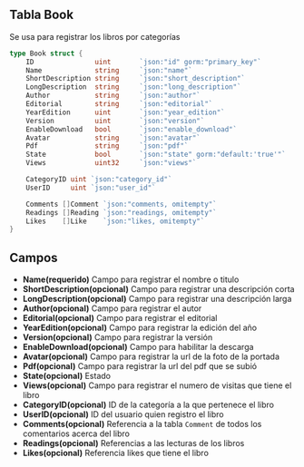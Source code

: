 ## Tabla Book
Se usa para registrar los libros por categorías
```go
type Book struct {
	ID               uint       `json:"id" gorm:"primary_key"`
	Name             string     `json:"name"`
	ShortDescription string     `json:"short_description"`
	LongDescription  string     `json:"long_description"`
	Author           string     `json:"author"`
	Editorial        string     `json:"editorial"`
	YearEdition      uint       `json:"year_edition"`
	Version          uint       `json:"version"`
	EnableDownload   bool       `json:"enable_download"`
	Avatar           string     `json:"avatar"`
	Pdf              string     `json:"pdf"`
	State            bool       `json:"state" gorm:"default:'true'"`
	Views            uint32     `json:"views"`

	CategoryID uint `json:"category_id"`
	UserID     uint `json:"user_id"`

	Comments []Comment `json:"comments, omitempty"`
	Readings []Reading `json:"readings, omitempty"`
	Likes    []Like    `json:"likes, omitempty"`
}
```

## Campos
- **Name(requerido)** Campo para registrar el nombre o titulo
- **ShortDescription(opcional)** Campo para registrar una descripción corta
- **LongDescription(opcional)** Campo para registrar una descripción larga
- **Author(opcional)** Campo para registrar el autor
- **Editorial(opcional)** Campo para registrar el editorial
- **YearEdition(opcional)** Campo para registrar la edición del año
- **Version(opcional)** Campo para registrar la versión
- **EnableDownload(opcional)** Campo para habilitar la descarga
- **Avatar(opcional)** Campo para registrar la url de la foto de la portada
- **Pdf(opcional)** Campo para registrar la url del pdf que se subió
- **State(opcional)** Estado
- **Views(opcional)** Campo para registrar el numero de visitas que tiene el libro
- **CategoryID(opcional)** ID de la categoría a la que pertenece el libro
- **UserID(opcional)** ID del usuario quien registro el libro
- **Comments(opcional)** Referencia a la tabla `Comment` de todos los comentarios acerca del libro
- **Readings(opcional)** Referencias a las lecturas de los libros
- **Likes(opcional)** Referencia likes que tiene el libro